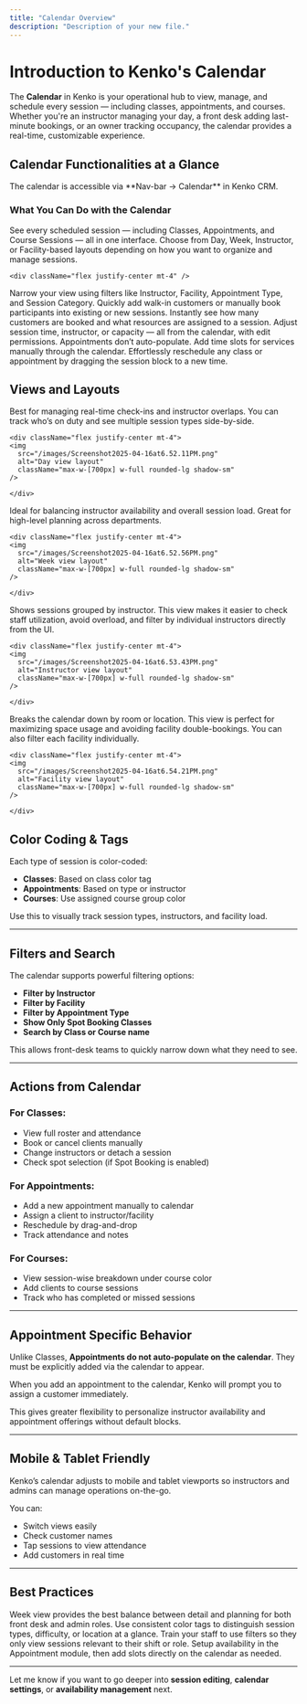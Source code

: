 ```yaml
---
title: "Calendar Overview"
description: "Description of your new file."
---
```


# Introduction to Kenko's Calendar

The **Calendar** in Kenko is your operational hub to view, manage, and schedule every session — including classes, appointments, and courses. Whether you're an instructor managing your day, a front desk adding last-minute bookings, or an owner tracking occupancy, the calendar provides a real-time, customizable experience.

## Calendar Functionalities at a Glance

<Note>
  The calendar is accessible via **Nav-bar → Calendar** in Kenko CRM.
</Note>

### What You Can Do with the Calendar

<CardGroup cols="2">
  <Card title="View All Sessions" icon="calendar-days">
    See every scheduled session — including Classes, Appointments, and Course Sessions — all in one interface.
  </Card>
  <Card title="Switch Views & Layouts" icon="eye">
    Choose from Day, Week, Instructor, or Facility-based layouts depending on how you want to organize and manage sessions.

    <div className="flex justify-center mt-4" />
  </Card>
  <Card title="Filter by Resource" icon="sliders">
    Narrow your view using filters like Instructor, Facility, Appointment Type, and Session Category.
  </Card>
  <Card title="Book on the Fly" icon="user-plus">
    Quickly add walk-in customers or manually book participants into existing or new sessions.
  </Card>
  <Card title="Check Occupancy & Attendees" icon="users">
    Instantly see how many customers are booked and what resources are assigned to a session.
  </Card>
  <Card title="Edit Sessions" icon="pen-to-square">
    Adjust session time, instructor, or capacity — all from the calendar, with edit permissions.
  </Card>
  <Card title="Add Appointments" icon="calendar-plus">
    Appointments don’t auto-populate. Add time slots for services manually through the calendar.
  </Card>
  <Card title="Drag-and-Drop" icon="arrows-up-down-left-right">
    Effortlessly reschedule any class or appointment by dragging the session block to a new time.
  </Card>
</CardGroup>

## Views and Layouts

<Tabs>
  <Tab title="Day View">
    Best for managing real-time check-ins and instructor overlaps. You can track who’s on duty and see multiple session types side-by-side.

    <div className="flex justify-center mt-4">
    <img
      src="/images/Screenshot2025-04-16at6.52.11PM.png"
      alt="Day view layout"
      className="max-w-[700px] w-full rounded-lg shadow-sm"
    />

    </div>
  </Tab>
  <Tab title="Week View">
    Ideal for balancing instructor availability and overall session load. Great for high-level planning across departments.

    <div className="flex justify-center mt-4">
    <img
      src="/images/Screenshot2025-04-16at6.52.56PM.png"
      alt="Week view layout"
      className="max-w-[700px] w-full rounded-lg shadow-sm"
    />

    </div>
  </Tab>
  <Tab title="Instructor View">
    Shows sessions grouped by instructor. This view makes it easier to check staff utilization, avoid overload, and filter by individual instructors directly from the UI.

    <div className="flex justify-center mt-4">
    <img
      src="/images/Screenshot2025-04-16at6.53.43PM.png"
      alt="Instructor view layout"
      className="max-w-[700px] w-full rounded-lg shadow-sm"
    />

    </div>
  </Tab>
  <Tab title="Facility View">
    Breaks the calendar down by room or location. This view is perfect for maximizing space usage and avoiding facility double-bookings. You can also filter each facility individually.

    <div className="flex justify-center mt-4">
    <img
      src="/images/Screenshot2025-04-16at6.54.21PM.png"
      alt="Facility view layout"
      className="max-w-[700px] w-full rounded-lg shadow-sm"
    />

    </div>
  </Tab>
</Tabs>

## Color Coding & Tags

Each type of session is color-coded:

- **Classes**: Based on class color tag
- **Appointments**: Based on type or instructor
- **Courses**: Use assigned course group color

Use this to visually track session types, instructors, and facility load.

---

## Filters and Search

The calendar supports powerful filtering options:

- **Filter by Instructor**
- **Filter by Facility**
- **Filter by Appointment Type**
- **Show Only Spot Booking Classes**
- **Search by Class or Course name**

This allows front-desk teams to quickly narrow down what they need to see.

---

## Actions from Calendar

### For Classes:

- View full roster and attendance
- Book or cancel clients manually
- Change instructors or detach a session
- Check spot selection (if Spot Booking is enabled)

### For Appointments:

- Add a new appointment manually to calendar
- Assign a client to instructor/facility
- Reschedule by drag-and-drop
- Track attendance and notes

### For Courses:

- View session-wise breakdown under course color
- Add clients to course sessions
- Track who has completed or missed sessions

---

## Appointment Specific Behavior

Unlike Classes, **Appointments do not auto-populate on the calendar**. They must be explicitly added via the calendar to appear.

<Note>
  When you add an appointment to the calendar, Kenko will prompt you to assign a customer immediately.
</Note>

This gives greater flexibility to personalize instructor availability and appointment offerings without default blocks.

---

## Mobile & Tablet Friendly

Kenko’s calendar adjusts to mobile and tablet viewports so instructors and admins can manage operations on-the-go.

You can:

- Switch views easily
- Check customer names
- Tap sessions to view attendance
- Add customers in real time

---

## Best Practices

<CardGroup cols="2">
  <Card title="Use Week View for Operations" icon="calendar-week">
    Week view provides the best balance between detail and planning for both front desk and admin roles.
  </Card>
  <Card title="Color Code by Format or Level" icon="palette">
    Use consistent color tags to distinguish session types, difficulty, or location at a glance.
  </Card>
  <Card title="Assign Responsibility with Filters" icon="users">
    Train your staff to use filters so they only view sessions relevant to their shift or role.
  </Card>
  <Card title="Use Calendar to Add Appointments" icon="calendar-plus">
    Setup availability in the Appointment module, then add slots directly on the calendar as needed.
  </Card>
</CardGroup>

---

Let me know if you want to go deeper into **session editing**, **calendar settings**, or **availability management** next.